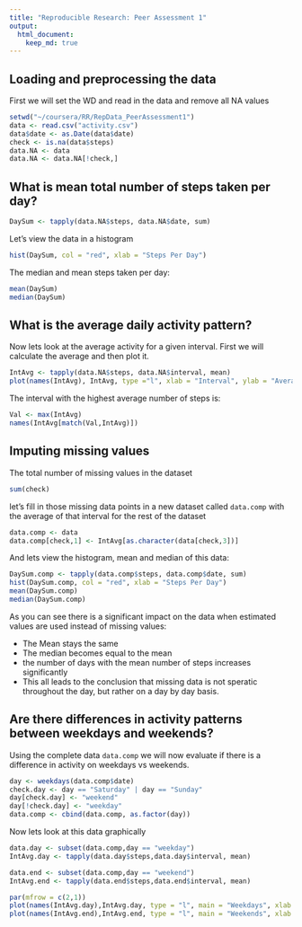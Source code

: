 ```yaml
---
title: "Reproducible Research: Peer Assessment 1"
output: 
  html_document:
    keep_md: true
---
```



## Loading and preprocessing the data
First we will set the WD and read in the data and remove all NA values
```r
setwd("~/coursera/RR/RepData_PeerAssessment1")
data <- read.csv("activity.csv")
data$date <- as.Date(data$date)
check <- is.na(data$steps)
data.NA <- data
data.NA <- data.NA[!check,]
```


## What is mean total number of steps taken per day?
```r
DaySum <- tapply(data.NA$steps, data.NA$date, sum)
```

Let's view the data in a histogram
```r
hist(DaySum, col = "red", xlab = "Steps Per Day")
```

The median and mean steps taken per day:
```r
mean(DaySum)
median(DaySum)
```


## What is the average daily activity pattern?
Now lets look at the average activity for a given interval.  First we will calculate the average and then plot it.
```r
IntAvg <- tapply(data.NA$steps, data.NA$interval, mean)
plot(names(IntAvg), IntAvg, type ="l", xlab = "Interval", ylab = "Average Steps", main = "Average Steps Throughout the Day")
```
The interval with the highest average number of steps is:
```r
Val <- max(IntAvg)
names(IntAvg[match(Val,IntAvg)])
```

## Imputing missing values
The total number of missing values in the dataset
```r
sum(check)
```
let's fill in those missing data points in a new dataset called `data.comp` with the average of that interval for the rest of the dataset
```r
data.comp <- data
data.comp[check,1] <- IntAvg[as.character(data[check,3])]
```
And lets view the histogram, mean and median of this data:
```r
DaySum.comp <- tapply(data.comp$steps, data.comp$date, sum)
hist(DaySum.comp, col = "red", xlab = "Steps Per Day")
mean(DaySum.comp)
median(DaySum.comp)
```

As you can see there is a significant impact on the data when estimated values are used instead of missing values:

- The Mean stays the same
- The median becomes equal to the mean
- the number of days with the mean number of steps increases significantly
- This all leads to the conclusion that missing data is not speratic throughout the day, but rather on a day by day basis.


## Are there differences in activity patterns between weekdays and weekends?
Using the complete data `data.comp` we will now evaluate if there is a difference in activity on weekdays vs weekends.
```r
day <- weekdays(data.comp$date)
check.day <- day == "Saturday" | day == "Sunday"
day[check.day] <- "weekend"
day[!check.day] <- "weekday"
data.comp <- cbind(data.comp, as.factor(day))
```

Now lets look at this data graphically
```r
data.day <- subset(data.comp,day == "weekday")
IntAvg.day <- tapply(data.day$steps,data.day$interval, mean)

data.end <- subset(data.comp,day == "weekend")
IntAvg.end <- tapply(data.end$steps,data.end$interval, mean)

par(mfrow = c(2,1))
plot(names(IntAvg.day),IntAvg.day, type = "l", main = "Weekdays", xlab = "interval", ylab = "number of steps")
plot(names(IntAvg.end),IntAvg.end, type = "l", main = "Weekends", xlab = "interval", ylab = "number of steps")
```